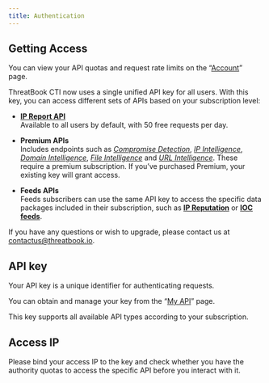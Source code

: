 ```yaml
---
title: Authentication
---
```

## Getting Access

You can view your API quotas and request rate limits on the “[Account](https://threatbook.io/account)” page.

ThreatBook CTI now uses a single unified API key for all users. With this key, you can access different sets of APIs based on your subscription level:

- [**IP Report API**](/api-reference/enrichment/ip-report-v1)\
  Available to all users by default, with 50 free requests per day.
  
- **Premium APIs**\
  Includes endpoints such as 
[*Compromise Detection*](/api-reference/enrichment/compromise-detection-v1), 
[*IP Intelligence*](/api-reference/enrichment/ip-intelligence-v1), 
[*Domain Intelligence*](/api-reference/enrichment/domain-intelligence-v1), 
[*File Intelligence*](/api-reference/enrichment/file-intelligence-v2) and 
[*URL Intelligence*](/api-reference/enrichment/url-intelligence-v2). 
These require a premium subscription. If you’ve purchased Premium, your existing key will grant access.
  
- **Feeds APIs** \
  Feeds subscribers can use the same API key to access the specific data packages included in their subscription, such as [**IP Reputation**](/api-reference/feeds/ip-reputation) or [**IOC feeds**](/api-reference/feeds/ioc).

If you have any questions or wish to upgrade, please contact us at [contactus@threatbook.io](mailto:contactus@threatbook.io).


## API key

Your API key is a unique identifier for authenticating requests.

You can obtain and manage your key from the “[My API](https://i.threatbook.io/my-api)” page.

This key supports all available API types according to your subscription.


## Access IP

Please bind your access IP to the key and check whether you have the authority quotas to access the specific API before you interact with it.
